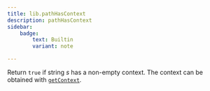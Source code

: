 ```yaml
---
title: lib.pathHasContext
description: pathHasContext
sidebar:
    badge: 
        text: Builtin
        variant: note

---
```



Return `true` if string *s* has a non-empty context. The
context can be obtained with
[`getContext`](#builtins-getContext).
